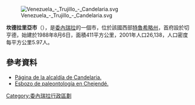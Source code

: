 [[Image:Venezuela_-_Trujillo_-_Candelaria.svg|right]]

'''坎德拉里亞市'''（{{lang-es|Municipio Candelaria}}），是[[委內瑞拉|委內瑞拉]]的一個市，位於該國西部[[特魯希略州|特魯希略州]]，首府設於切亨德，始建於1988年8月6日，面積411平方公里，2001年人口26,138，人口密度每平方公里5.97人。

==參考資料==
* [http://candelaria-trujillo.gob.ve/portal-alcaldias/ Página de la alcaldía de Candelaria.]{{Wayback|url=http://candelaria-trujillo.gob.ve/portal-alcaldias/ |date=20071217163905 }}
* [http://www.pdvsa.com/lexico//museo/chejende.htm Esbozo de paleontología en Chejendé.]{{Wayback|url=http://www.pdvsa.com/lexico//museo/chejende.htm |date=20150924070949 }}

{{Venezuela-geo-stub}}
[[Category:委內瑞拉行政區劃|Category:委內瑞拉行政區劃]]